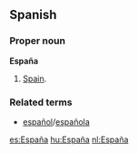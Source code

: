 ==Spanish==
===Proper noun===
'''España'''

# [[Spain]].

===Related terms===
*[[español]]/[[española]]

[[es:España]]
[[hu:España]]
[[nl:España]]